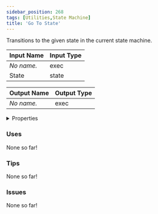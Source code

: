 ```yaml
---
sidebar_position: 268
tags: [Utilities,State Machine]
title: 'Go To State'
---
```


Transitions to the given state in the current state machine.



<DocusaurusSvg />

| Input Name | Input Type |
|-----------|-----------|
| *No name.* | exec |
| State | state |

| Output Name | Output Type |
|-----------|-----------|
| *No name.* | exec |


<details>
  <summary>Properties</summary>
  <div>
    <div>
    <table>
      <thead>
        <tr>
          <th>Is beta required?</th>
          <th>No</th>
        </tr>
        <tr>
          <th>Is this chip a trolling risk?</th>
          <th>No</th>
        </tr>
        <tr>
          <th>Is this chip a role assignment risk?</th>
          <th>No</th>
        </tr>
        <tr>
          <th>Chip UUID</th>
          <th>ecf53690-1d60-4971-b057-f601d49975ab</th>
        </tr>
        <tr>
          <th>Room availability</th>
          <th>Available everywhere</th>
        </tr>
      </thead>
    </table>
    </div>
  </div>
</details>

### Uses

None so far!

### Tips

None so far!

### Issues

None so far!